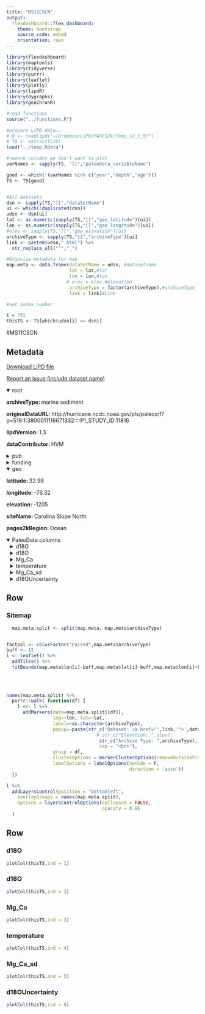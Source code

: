 ```yaml
---
title: "MS11CSCN"
output: 
  flexdashboard::flex_dashboard:
    theme: bootstrap
    source_code: embed
    orientation: rows
---
```


```r
library(flexdashboard)
library(maptools)
library(tidyverse)
library(purrr)
library(leaflet)
library(plotly)
library(lipdR)
library(dygraphs)
library(geoChronR)

#read functions
source("../functions.R")

#prepare LiPD data..
# D <- readLipd("~/Dropbox/LiPD/PAGES2k/Temp_v2_1_0/")
# TS <- extractTs(D)
load("../temp.Rdata")

#remove columns we don't want to plot
varNames <- sapply(TS, "[[","paleoData_variableName")

good <- which(!(varNames %in% c("year","depth","age")))
TS <- TS[good]


#All datasets
dsn <- sapply(TS,"[[","dataSetName")
ui <- which(!duplicated(dsn))
udsn <- dsn[ui]
lat <- as.numeric(sapply(TS,"[[","geo_latitude")[ui])
lon <- as.numeric(sapply(TS,"[[","geo_longitude")[ui])
#elev <- sapply(TS,"[[","geo_elevation")[ui]
archiveType <- sapply(TS,"[[","archiveType")[ui]
link <- paste0(udsn,".html") %>% 
  str_replace_all("'","_")

#Organize metadata for map
map.meta <- data.frame(dataSetName = udsn, #datasetname
                       lat = lat,#lat
                       lon = lon,#lon
                      # elev = elev,#elevation
                       archiveType = factor(archiveType),#archiveType
                       link = link)#Link

#set index number

i = 391
thisTS <- TS[which(udsn[i] == dsn)]
```
#MS11CSCN

Metadata {.sidebar}
-------------------------------------
[Download LiPD file](MS11CSCN.lpd)
            

[Report an issue (include dataset name)](https://github.com/nickmckay/LiPDverse/issues)

<details open style="margin-left: 0px">
<summary>root</summary>
<p style="margin-left: 0px"><strong>archiveType: </strong>marine sediment
<p style="margin-left: 0px"><strong>originalDataURL: </strong>http://hurricane.ncdc.noaa.gov/pls/paleox/f?p=519:1:3800011116671332::::P1_STUDY_ID:11816
<p style="margin-left: 0px"><strong>lipdVersion: </strong>1.3
<p style="margin-left: 0px"><strong>dataContributor: </strong>HVM
</details>
<details>
<summary>pub</summary>
<details style="margin-left: 10px">
<summary>pub1</summary>
<p style="margin-left: 10px"><strong>author: </strong>Saenger, C.
<p style="margin-left: 10px"><strong>citeKey: </strong>saenger2011regional
<p style="margin-left: 10px"><strong>journal: </strong>Paleoceanography
<p style="margin-left: 10px"><strong>volume: </strong>26
<p style="margin-left: 10px"><strong>pages: </strong>n/a-n/a
<p style="margin-left: 10px"><strong>pubYear: </strong>2011
<p style="margin-left: 10px"><strong>title: </strong>Regional climate variability in the western subtropical North Atlantic during the past two millennia
<p style="margin-left: 10px"><strong>DOI: </strong>10.1029/2010PA002038
</details>
<details style="margin-left: 10px">
<summary>pub2</summary>
<p style="margin-left: 10px"><strong>author: </strong>McGregor, Helen V. , Evans, Michael N. , Goosse, Hugues , Leduc, Guillaume , Martrat, Belen , Addison, Jason A. , Mortyn, P. Graham , Oppo, Delia W. , Seidenkrantz, Marit-Solveig , Sicre, Marie-Alexandrine , Phipps, Steven J. , Selvaraj, Kandasamy , Thirumalai, Kaustubh , Filipsson, Helena L. , Ersek, Vasile
<p style="margin-left: 10px"><strong>citeKey: </strong>mcgregor2015robust
<p style="margin-left: 10px"><strong>journal: </strong>Nature Geoscience
<p style="margin-left: 10px"><strong>volume: </strong>8
<p style="margin-left: 10px"><strong>pages: </strong>-6
<p style="margin-left: 10px"><strong>pubYear: </strong>2015
<p style="margin-left: 10px"><strong>title: </strong>Robust global ocean cooling trend for the pre-industrial Common Era
<p style="margin-left: 10px"><strong>DOI: </strong>10.1038/ngeo2510
</details>
<details style="margin-left: 10px">
<summary>pub3</summary>
<p style="margin-left: 10px"><strong>author: </strong>Saenger, C.
<p style="margin-left: 10px"><strong>citeKey: </strong>saenger2011o2klrDataCitation
<p style="margin-left: 10px"><strong>title: </strong>O2kLR-KNR140.Saenger.2011
</details>
</details>
<details>
<summary>funding</summary>
<details style="margin-left: 10px">
<summary>funding1</summary>
<p style="margin-left: 10px"><strong>agency: </strong>Ocean Climate Change Institute (WHOI)
</details>
<details style="margin-left: 10px">
<summary>funding2</summary>
<p style="margin-left: 10px"><strong>agency: </strong>Climate Change Institute (OCCI)
</details>
<details style="margin-left: 10px">
<summary>funding3</summary>
<p style="margin-left: 10px"><strong>agency: </strong>National Science Foundation
</details>
</details>
<details open style="margin-left: 0px">
<summary>geo</summary>
<p style="margin-left: 0px"><strong>latitude: </strong>32.98
<p style="margin-left: 0px"><strong>longitude: </strong>-76.32
<p style="margin-left: 0px"><strong>elevation: </strong>-1205
<p style="margin-left: 0px"><strong>siteName: </strong>Carolina Slope North
<p style="margin-left: 0px"><strong>pages2kRegion: </strong>Ocean
</details>
<details open>
<summary>PaleoData columns</summary>
<details style="margin-left: 10px">
<summary>d18O</summary>
<p style="margin-left: 10px"><strong>TSid: </strong>MS11CSCN01b
<p style="margin-left: 10px"><strong>variableName: </strong>d18O
<p style="margin-left: 10px"><strong>units: </strong>permil
<p style="margin-left: 10px"><strong>description: </strong>inferred seawater
<details>
<summary>interpretation</summary>
<details style="margin-left: 20px">
<summary>1</summary>
<p style="margin-left: 20px"><strong>scope: </strong>climate
</details>
<details style="margin-left: 20px">
<summary>2</summary>
<p style="margin-left: 20px"><strong>equilibriumEvidence: </strong>NaN
<p style="margin-left: 20px"><strong>inferredMaterial: </strong>sea surface water
<p style="margin-left: 20px"><strong>integrationTime: </strong>NaN
<p style="margin-left: 20px"><strong>integrationTimeBasis: </strong>NaN
<p style="margin-left: 20px"><strong>integrationTimeUncertainty: </strong>NaN
<p style="margin-left: 20px"><strong>integrationTimeUncertaintyType: </strong>NaN
<p style="margin-left: 20px"><strong>integrationTimeUnits: </strong>NaN
<p style="margin-left: 20px"><strong>scope: </strong>isotope
</details>
</details>
</details>
<details style="margin-left: 10px">
<summary>d18O</summary>
<p style="margin-left: 10px"><strong>TSid: </strong>MS11CSCN01b
<p style="margin-left: 10px"><strong>variableName: </strong>d18O
<p style="margin-left: 10px"><strong>units: </strong>permil
<p style="margin-left: 10px"><strong>description: </strong>inferred seawater
<details>
<summary>interpretation</summary>
<details style="margin-left: 20px">
<summary>1</summary>
<p style="margin-left: 20px"><strong>scope: </strong>climate
</details>
<details style="margin-left: 20px">
<summary>2</summary>
<p style="margin-left: 20px"><strong>equilibriumEvidence: </strong>NaN
<p style="margin-left: 20px"><strong>inferredMaterial: </strong>sea surface water
<p style="margin-left: 20px"><strong>integrationTime: </strong>NaN
<p style="margin-left: 20px"><strong>integrationTimeBasis: </strong>NaN
<p style="margin-left: 20px"><strong>integrationTimeUncertainty: </strong>NaN
<p style="margin-left: 20px"><strong>integrationTimeUncertaintyType: </strong>NaN
<p style="margin-left: 20px"><strong>integrationTimeUnits: </strong>NaN
<p style="margin-left: 20px"><strong>scope: </strong>isotope
</details>
</details>
</details>
<details style="margin-left: 10px">
<summary>Mg_Ca</summary>
<p style="margin-left: 10px"><strong>TSid: </strong>LPD96499b34s
<p style="margin-left: 10px"><strong>variableName: </strong>Mg_Ca
<p style="margin-left: 10px"><strong>units: </strong>mmol/mol
<p style="margin-left: 10px"><strong>description: </strong>mg/Ca ratio of foraminiferal calcite
</details>
<details style="margin-left: 10px">
<summary>temperature</summary>
<p style="margin-left: 10px"><strong>TSid: </strong>LPDa2107e777
<p style="margin-left: 10px"><strong>variableName: </strong>temperature
<p style="margin-left: 10px"><strong>units: </strong>degC
<p style="margin-left: 10px"><strong>description: </strong>Mg/Ca derived temperature
</details>
<details style="margin-left: 10px">
<summary>Mg_Ca_sd</summary>
<p style="margin-left: 10px"><strong>TSid: </strong>LPDa2107e773
<p style="margin-left: 10px"><strong>variableName: </strong>Mg_Ca_sd
<p style="margin-left: 10px"><strong>units: </strong>mmol/mol
<p style="margin-left: 10px"><strong>description: </strong>standard deviation of Mg/Ca
</details>
<details style="margin-left: 10px">
<summary>d18OUncertainty</summary>
<p style="margin-left: 10px"><strong>TSid: </strong>LPDa2107e77t
<p style="margin-left: 10px"><strong>variableName: </strong>d18OUncertainty
<p style="margin-left: 10px"><strong>units: </strong>permil
<p style="margin-left: 10px"><strong>description: </strong>standard deviation of d18O
</details>

Row
-----------------------------------------------------------------------

### Sitemap

```r
  map.meta.split <- split(map.meta, map.meta$archiveType)


factpal <- colorFactor("Paired",map.meta$archiveType)
buff <- 15
l <- leaflet() %>% 
  addTiles() %>% 
  fitBounds(map.meta$lon[i]-buff,map.meta$lat[i]-buff,map.meta$lon[i]+buff,map.meta$lat[i]+buff)
  

  
  
names(map.meta.split) %>%
  purrr::walk( function(df) {
    l <<- l %>%
      addMarkers(data=map.meta.split[[df]],
                 lng=~lon, lat=~lat,
                 label=~as.character(archiveType),
                 popup=~paste(str_c('Dataset: <a href="',link,'">',dataSetName,'</a>'),
                                 # str_c("Elevation: ",elev),
                                  str_c("Archive Type: ",archiveType),
                                  sep = "<br>"),
                 group = df,
                 clusterOptions = markerClusterOptions(removeOutsideVisibleBounds = F),
                 labelOptions = labelOptions(noHide = F,
                                             direction = 'auto'))
  })

l %>%
  addLayersControl(position = "bottomleft",
    overlayGroups = names(map.meta.split),
    options = layersControlOptions(collapsed = FALSE,
                                   opacity = 0.8)
  )
```

Row {.tabset .tabset-fade}
-----------------------------------------------------------------------

### d18O
```r
plotCol(thisTS,ind = 1)
```

### d18O
```r
plotCol(thisTS,ind = 2)
```

### Mg_Ca
```r
plotCol(thisTS,ind = 3)
```

### temperature
```r
plotCol(thisTS,ind = 4)
```

### Mg_Ca_sd
```r
plotCol(thisTS,ind = 5)
```

### d18OUncertainty
```r
plotCol(thisTS,ind = 6)
```
